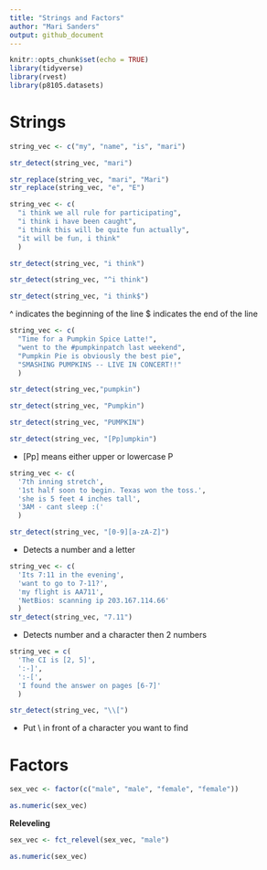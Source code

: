 ```yaml
---
title: "Strings and Factors"
author: "Mari Sanders"
output: github_document
---
```


```r
knitr::opts_chunk$set(echo = TRUE)
library(tidyverse)
library(rvest)
library(p8105.datasets)
```


# Strings

```r
string_vec <- c("my", "name", "is", "mari")

str_detect(string_vec, "mari")

str_replace(string_vec, "mari", "Mari")
str_replace(string_vec, "e", "E")
```


```r
string_vec <- c(
  "i think we all rule for participating",
  "i think i have been caught",
  "i think this will be quite fun actually",
  "it will be fun, i think"
  )

str_detect(string_vec, "i think")

str_detect(string_vec, "^i think")

str_detect(string_vec, "i think$")
```

^ indicates the beginning of the line
$ indicates the end of the line

```r
string_vec <- c(
  "Time for a Pumpkin Spice Latte!",
  "went to the #pumpkinpatch last weekend",
  "Pumpkin Pie is obviously the best pie",
  "SMASHING PUMPKINS -- LIVE IN CONCERT!!"
  )

str_detect(string_vec,"pumpkin")

str_detect(string_vec, "Pumpkin")

str_detect(string_vec, "PUMPKIN")

str_detect(string_vec, "[Pp]umpkin")

```

- [Pp] means either upper or lowercase P

```r
string_vec <- c(
  '7th inning stretch',
  '1st half soon to begin. Texas won the toss.',
  'she is 5 feet 4 inches tall',
  '3AM - cant sleep :('
  )

str_detect(string_vec, "[0-9][a-zA-Z]")
```

- Detects a number and a letter

```r
string_vec <- c(
  'Its 7:11 in the evening',
  'want to go to 7-11?',
  'my flight is AA711',
  'NetBios: scanning ip 203.167.114.66'
  )
str_detect(string_vec, "7.11")
```

- Detects number and a character then 2 numbers

```r
string_vec = c(
  'The CI is [2, 5]',
  ':-]',
  ':-[',
  'I found the answer on pages [6-7]'
  )

str_detect(string_vec, "\\[")
```

- Put \\ in front of a character you want to find

# Factors 

```r
sex_vec <- factor(c("male", "male", "female", "female"))

as.numeric(sex_vec)
```

**Releveling**

```r
sex_vec <- fct_relevel(sex_vec, "male")

as.numeric(sex_vec)
```



